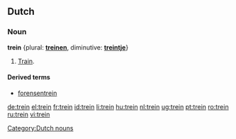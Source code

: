 ==Dutch==
===Noun===
'''trein''' {{m}} {plural: '''[[treinen]]''', diminutive: '''[[treintje]]'''}
#[[train|Train]].

====Derived terms====
* [[forensentrein]]

[[Category:Dutch nouns]]

[[de:trein]]
[[el:trein]]
[[fr:trein]]
[[id:trein]]
[[li:trein]]
[[hu:trein]]
[[nl:trein]]
[[ug:trein]]
[[pt:trein]]
[[ro:trein]]
[[ru:trein]]
[[vi:trein]]